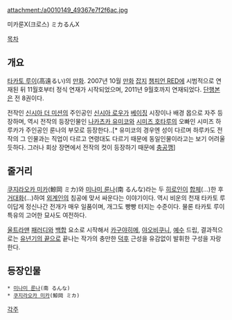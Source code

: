 attachment:/a0010149_49367e7f2f6ac.jpg

미카룬X(크로스) ミカるんX

[[목차]]

== 개요 ==
[[타카토 루이]](高遠るい)의 [[만화]]. 2007년 10월 [[만화]] [[잡지]] [[챔피언 RED]]에 시범적으로 연재된 뒤 11월호부터 정식 연재가 시작되었으며, 2011년 9월호까지 연재되었다. [[단행본]]은 전 8권이다.

전작인 [[신시아 더 미션]]의 주인공인 [[신시아 로우]]가 [[베이징]] 시장이나 배경 몹으로 자주 등장하며, 역시 전작의 등장인물인 [[나카츠카 유미코]]와 [[시미즈 호타루]]의 오빠인 시미즈 하루카가 주인공인 룬나의 부모로 등장한다..[* 유미코의 경우엔 성이 다르며 하루카도 전작의 그 인물과는 직업이 다르고 연령대도 다르기 때문에 동일인물이라고는 보기 어려울 듯하다. 그러나 회상 장면에서 전작의 컷이 등장하기 때문에 [[충공깽]]]

== 줄거리 ==
[[쿠지라오카 미카]](鯨岡 ミカ)와 [[미나미 룬나]](南 るんな)라는 두 [[히로인]]이 [[합체]](...)한 후 [[거대화]](...)하여 [[외계인]]의 침공에 맞서 싸운다는 이야기이다. 역시 비운의 천재 타카토 루이답게 정신나간 전개가 매우 일품이며, 개그도 빵빵 터지는 수준이다. 물론 타카토 루이 특유의 고어한 묘사도 여전하다.

[[울트라맨]] [[패러디]]와 [[백합]] 요소로 시작해서 [[카구야히메]], [[야오비쿠니]], [[예수]] 드립, 결과적으로는 [[유년기의 끝]]으로 끝나는 작가의 충만한 [[덕후]] 근성을 유감없이 발휘한 구성을 자랑한다.

== 등장인물 ==
 * [[미나미 룬나]](南 るんな)
 * [[쿠지라오카 미카]](鯨岡 ミカ)

[[각주]]
